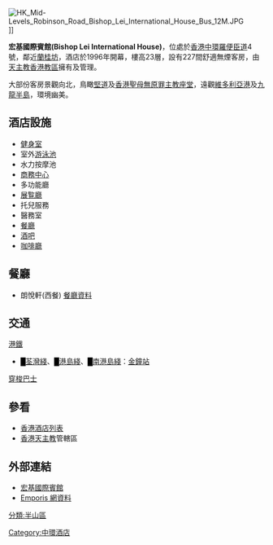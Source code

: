 {{Infobox hotel
  | hotel_name = 宏基國際賓館<br><small>Bishop Lei International House</small>
  | logo               = [[File:Bishop.gif|150px]]
  | location           = {{HK}}[[中環|中環]][[羅便臣道|羅便臣道]]4號
  | opening_date       = 1996年
  | closing_date       =
  | developer          = 
  | architect          =
  | operator           = [[天主教香港教區|天主教香港教區]]
  | owner              = [[天主教香港教區|天主教香港教區]]
  | number_of_restaurants =
  | number_of_rooms    = 227間
  | number_of_suites   = 
  | floor_area         =
  | floors             = 23層
  | parking            =
  | website            = [http://www.bishopleihtl.com.hk 宏基國際賓館]
  | image              = [[File:HK_Mid-Levels_Robinson_Road_Bishop_Lei_International_House.JPG|200px]]<br>宏基國際賓館
  | 備註               =
}}

[[File:HK_Mid-Levels_Robinson_Road_Bishop_Lei_International_House_Bus_12M.JPG|thumb]]]]
{{commonscat|Bishop Lei International House}}

'''宏基國際賓館(Bishop Lei International House)'''，位處於[[香港|香港]][[中環|中環]][[羅便臣道|羅便臣道]]4號，鄰近[[蘭桂坊|蘭桂坊]]，酒店於1996年開幕，樓高23層，設有227間舒適無煙客房，由[[天主教香港教區|天主教香港教區]]擁有及管理。

大部份客房景觀向北，鳥瞰[[堅道|堅道]]及[[香港聖母無原罪主教座堂|香港聖母無原罪主教座堂]]，遠觀[[維多利亞港|維多利亞港]]及[[九龍半島|九龍半島]]，環境幽美。

==酒店設施==
* [[健身室|健身室]]
* 室外[[游泳池|游泳池]]
* 水力按摩池
* [[商務中心|商務中心]]
* 多功能廳
* [[展覧廳|展覧廳]]
* 托兒服務
* 醫務室 
* [[餐廳|餐廳]]
* [[酒吧|酒吧]]
* [[咖啡廳|咖啡廳]]

==餐廳==
* 朗悅軒(西餐) [http://www.foodeasy.com/hk/rest_detail.php?id_rest=354 餐廳資料]{{Wayback|url=http://www.foodeasy.com/hk/rest_detail.php?id_rest=354 |date=20070930181159 }}

==交通==
;[[港鐵|港鐵]]
*<font color="{{荃灣綫色彩}}">█</font>[[荃灣綫|荃灣綫]]、<font color="{{港島綫色彩}}">█</font>[[港島綫|港島綫]]、<font color="{{南港島綫色彩}}">█</font>[[南港島綫|南港島綫]]：[[金鐘站|金鐘站]]
;[[穿梭巴士|穿梭巴士]]

==參看==
* [[香港酒店列表|香港酒店列表]]
* [[香港天主教|香港天主教]]管轄區

==外部連結==
* [http://www.bishopleihtl.com.hk 宏基國際賓館]{{Wayback|url=http://www.bishopleihtl.com.hk/ |date=20180409092355 }}
* [http://www.emporis.com/en/wm/bu/?id=bishopleiinternationalhousehotel-hongkong-china Emporis 網資料]

[[Category:中環酒店|Category:中環酒店]]
[[分類:半山區|分類:半山區]]